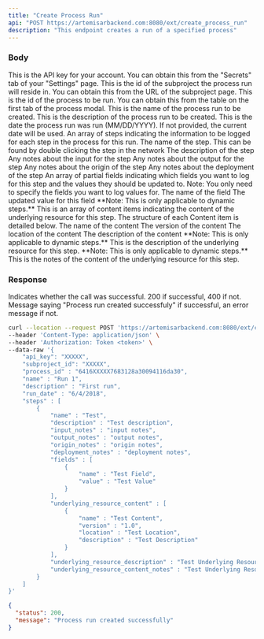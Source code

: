 ```yaml
---
title: "Create Process Run"
api: "POST https://artemisarbackend.com:8080/ext/create_process_run"
description: "This endpoint creates a run of a specified process"
---
```


### Body

<ParamField body="api_key" type="string" required>
  This is the API key for your account. You can obtain this from the "Secrets" tab of your "Settings" page.
</ParamField>

<ParamField body="subproject_id" type="string" required>
  This is the id of the subproject the process run will reside in. You can obtain this from the URL of the subproject page.
</ParamField>

<ParamField body="process_id" type="string" required>
    This is the id of the process to be run. You can obtain this from the table on the first tab of the process modal.
</ParamField>

<ParamField body="name" type="string" required>
  This is the name of the process run to be created.
</ParamField>

<ParamField body="description" type="string" required>
    This is the description of the process run to be created.
</ParamField>

<ParamField body="run_date" type="string" optional>
    This is the date the process run was run (MM/DD/YYYY). If not provided, the current date will be used.
</ParamField>

<ParamField body="steps" type="[Steps]" optional>
  An array of steps indicating the information to be logged for each step in the process for this run.
   <Expandable title="Step Structure">
    <ParamField name="name" type="string" required>
        The name of the step. This can be found by double clicking the step in the network
    </ParamField>
    <ParamField name="description" type="string" optional>
        The description of the step
    </ParamField>
     <ParamField name="input_notes" type="string" optional>
        Any notes about the input for the step
    </ParamField>
     <ParamField name="output_notes" type="string" optional>
        Any notes about the output for the step
    </ParamField>
    <ParamField name="origin_notes" type="string" optional>
        Any notes about the origin of the step
    </ParamField>
    <ParamField name="deployment_notes" type="string" optional>
        Any notes about the deployment of the step
    </ParamField>
    <ParamField body="fields" type="[Partial Field]" optional>
        An array of partial fields indicating which fields you want to log for this step and the values they should be updated to. Note: You only need to specify the fields you want to log values for.
        <Expandable title="Partial Field Structure">
            <ParamField name="name" type="string" required>
                The name of the field
            </ParamField>
            <ParamField name="value" type="type" optional default="">
                The updated value for this field
            </ParamField>
        </Expandable>
    </ParamField>
    <ParamField body="underlying_resource_content" type="[Content]" optional>
        **Note: This is only applicable to dynamic steps.** This is an array of content items indicating the content of the underlying resource for this step. The structure of each Content item is detailed below.
         <Expandable title="Content Structure">
            <ParamField name="name" type="string" required>
            The name of the content
            </ParamField>
            <ParamField name="version" type="string" optional>
                The version of the content
            </ParamField>
            <ParamField name="location" type="string" optional>
                The location of the content
            </ParamField>
            <ParamField name="description" type="string" optional>
                The description of the content
            </ParamField>
        </Expandable>
    </ParamField>
    <ParamField name="underlying_resource_description" type="string" optional>
        **Note: This is only applicable to dynamic steps.**  This is the description of the underlying resource for this step.
    </ParamField>
    <ParamField name="underlying_resource_content_notes" type="string" optional>
        **Note: This is only applicable to dynamic steps.**  This is the notes of the content of the underlying resource for this step.
    </ParamField>
  </Expandable>
</ParamField>

### Response

<ResponseField name="status" type="number">
  Indicates whether the call was successful. 200 if successful, 400 if not.
</ResponseField>

<ResponseField name="message" type="string">
  Message saying "Process run created successfuly" if successful, an error message if not.
</ResponseField>

<RequestExample>

```bash Example Request
curl --location --request POST 'https://artemisarbackend.com:8080/ext/create_process_run' \
--header 'Content-Type: application/json' \
--header 'Authorization: Token <token>' \
--data-raw '{
    "api_key": "XXXXX",
    "subproject_id": "XXXXX",
    "process_id" : "6416XXXXX7683128a30094116da30",
    "name" : "Run 1",
    "description" : "First run",
    "run_date" : "6/4/2018",
    "steps" : [
        {
            "name" : "Test",
            "description" : "Test description",
            "input_notes" : "input notes",
            "output_notes" : "output notes",
            "origin_notes" : "origin notes",
            "deployment_notes" : "deployment notes",
            "fields" : [
                {
                    "name" : "Test Field",
                    "value" : "Test Value"
                }
            ],
            "underlying_resource_content" : [
                {
                    "name" : "Test Content",
                    "version" : "1.0",
                    "location" : "Test Location",
                    "description" : "Test Description"
                }
            ],
            "underlying_resource_description" : "Test Underlying Resource Description",
            "underlying_resource_content_notes" : "Test Underlying Resource Content Notes"
        }
    ]
}'
```

</RequestExample>

<ResponseExample>

```json Response
{
  "status": 200,
  "message": "Process run created successfully"
}
```

</ResponseExample>
